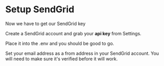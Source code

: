 
# Setup SendGrid

Now we have to get our SendGrid key

Create a SendGrid account and grab your **api key** from Settings.

Place it into the .env and you should be good to go. 

Set your email address as a from address in your SendGrid account. You will need to make sure it's verified before it will work.
